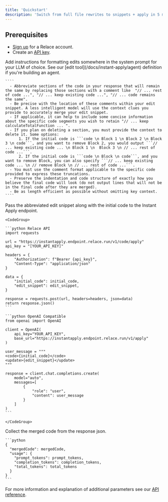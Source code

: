 ```yaml
---
title: 'Quickstart'
description: 'Switch from full file rewrites to snippets + apply in 5 minutes'
---
```


## Prerequisites

- [Sign up](https://app.relace.ai) for a Relace account.
- Create an [API key](https://app.relace.ai/settings/api-keys).

<Steps>
  <Step title="Generate Code Snippets">
    Add instructions for formatting edits somewhere in the system prompt for your LLM of choice. See our [edit tool](/docs/instant-apply/agent) definition if you're building an agent.

    ````
      - Abbreviate sections of the code in your response that will remain the same by replacing those sections with a comment like  "// ... rest of code ...", "// ... keep existing code ...", "// ... code remains the same".
      - Be precise with the location of these comments within your edit snippet. A less intelligent model will use the context clues you provide to accurately merge your edit snippet.
      - If applicable, it can help to include some concise information about the specific code segments you wish to retain "// ... keep calculateTotalFunction ... ".
      - If you plan on deleting a section, you must provide the context to delete it. Some options:
          1. If the initial code is ```code \n Block 1 \n Block 2 \n Block 3 \n code```, and you want to remove Block 2, you would output ```// ... keep existing code ... \n Block 1 \n  Block 3 \n // ... rest of code ...```.
          2. If the initial code is ```code \n Block \n code```, and you want to remove Block, you can also specify ```// ... keep existing code ... \n // remove Block \n // ... rest of code ...```.
      - You must use the comment format applicable to the specific code provided to express these truncations.
      - Preserve the indentation and code structure of exactly how you believe the final code will look (do not output lines that will not be in the final code after they are merged).
      - Be as length efficient as possible without omitting key context.
    ````

  </Step>
  
  <Step title="Merge with Instant Apply">
    Pass the abbreviated edit snippet along with the initial code to the Instant Apply endpoint.

    <CodeGroup>

    ```python Relace API
    import requests

    url = "https://instantapply.endpoint.relace.run/v1/code/apply"
    api_key = "[YOUR_API_KEY]"

    headers = {
        "Authorization": f"Bearer {api_key}",
        "Content-Type": "application/json"
    }

    data = {
        "initial_code": initial_code,
        "edit_snippet": edit_snippet,
    }

    response = requests.post(url, headers=headers, json=data)
    return response.json()
    ```

    ```python OpenAI Compatible
    from openai import OpenAI

    client = OpenAI(
        api_key="YOUR_API_KEY",
        base_url="https://instantapply.endpoint.relace.run/v1/apply"
    )

    user_message = """
    <code>{initial_code}</code>
    <update>{edit_snippet}</update>
    """

    response = client.chat.completions.create(
        model="auto",
        messages=[
            {
                "role": "user",
                "content": user_message
            }
        ]
    )
    ```

    </CodeGroup>

  </Step>
  
  <Step title="Parse Final Code from Response">
    Collect the merged code from the response json.

    ```python
    {
      "mergedCode": mergedCode,
      "usage": {
        "prompt_tokens": prompt_tokens,
        "completion_tokens": completion_tokens,
        "total_tokens": total_tokens
      }
    }
    ```

  </Step>
</Steps>

For more information and explanation of additional parameters see our [API reference](/api-reference/instant-apply/apply).
